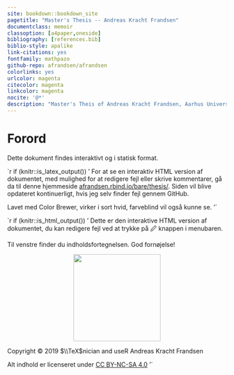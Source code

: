 ```yaml
---
site: bookdown::bookdown_site
pagetitle: "Master's Thesis -- Andreas Kracht Frandsen"
documentclass: memoir
classoption: [a4paper,oneside]
bibliography: [references.bib]
biblio-style: apalike
link-citations: yes
fontfamily: mathpazo
github-repo: afrandsen/afrandsen
colorlinks: yes
urlcolor: magenta
citecolor: magenta
linkcolor: magenta
nocite: '@*'
description: "Master's Theis of Andreas Kracht Frandsen, Aarhus University."
---
```


\tikzset{%
  block/.style    = {draw, thick, rectangle, minimum height = 3em,
    minimum width = 3em},
  sum/.style      = {draw, circle, node distance = 2cm}, % Adder
  input/.style    = {coordinate}, % Input
  output/.style   = {coordinate}, % Output
  >={Latex[width=2mm,length=2mm]},
  % Specifications for style of nodes:
            base/.style = {rectangle, rounded corners, draw=black,
                           minimum width=4cm, minimum height=1cm,
                           text centered, font=\sffamily},
  activityStarts/.style = {base, fill=blue!30},
       startstop/.style = {base, fill=red!30},
    activityRuns/.style = {base, fill=green!30},
         process/.style = {base, minimum width=2.5cm, fill=orange!15,
                           font=\ttfamily}
}

\pagenumbering{roman}

\tableofcontents

\newpage

\listoffigures

\listoftables

\newpage

# Forord {-}

Dette dokument findes interaktivt og i statisk format.

`r if (knitr::is_latex_output()) '
For at se en interaktiv HTML version af dokumentet, med mulighed for at redigere fejl eller skrive kommentarer, gå da til denne hjemmeside [afrandsen.rbind.io/bare/thesis/](https://afrandsen.rbind.io/bare/thesis/). Siden vil blive opdateret kontinuerligt, hvis jeg selv finder fejl gennem GitHub.

Lavet med Color Brewer, virker i sort hvid, farveblind vil også kunne se.
'`

`r if (knitr::is_html_output()) '
Dette er den interaktive HTML version af dokumentet, du kan redigere fejl ved at trykke på &#x1F589; knappen i menubaren.

Til venstre finder du indholdsfortegnelsen. God fornøjelse!
<p align="center">
<img src="latex/ausegl_sort.png" width="200">
</p>

Copyright &#x00A9; 2019 $\\TeX$nician and useR Andreas Kracht Frandsen

Alt indhold er licenseret under [CC BY-NC-SA 4.0](https://creativecommons.org/licenses/by-nc-sa/4.0/)
'`
\newpage